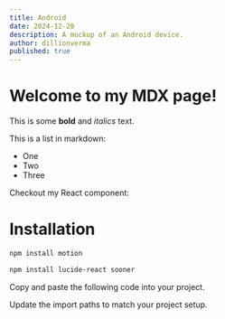 ```yaml
---
title: Android
date: 2024-12-20
description: A mockup of an Android device.
author: dillionverma
published: true
---
```


# Welcome to my MDX page!

This is some **bold** and _italics_ text.

This is a list in markdown:

- One
- Two
- Three

Checkout my React component:

# Installation

```bash
npm install motion
```

<Steps>

<Step>

```bash
npm install lucide-react sooner
```

</Step>

<Step>Copy and paste the following code into your project.</Step>

<ComponentSource name="codesnippet" />

<Step>Update the import paths to match your project setup.</Step>

</Steps>


